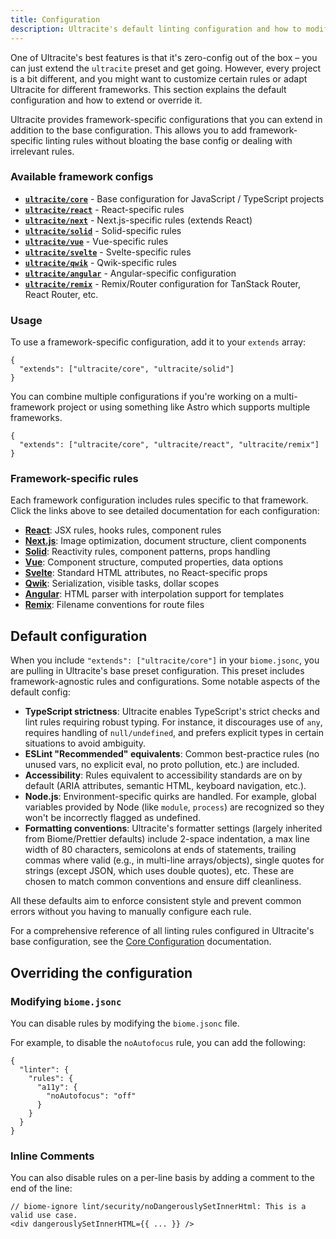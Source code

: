 ```yaml
---
title: Configuration
description: Ultracite's default linting configuration and how to modify it.
---
```


One of Ultracite's best features is that it's zero-config out of the box – you can just extend the `ultracite` preset and get going. However, every project is a bit different, and you might want to customize certain rules or adapt Ultracite for different frameworks. This section explains the default configuration and how to extend or override it.

Ultracite provides framework-specific configurations that you can extend in addition to the base configuration. This allows you to add framework-specific linting rules without bloating the base config or dealing with irrelevant rules.

### Available framework configs

- **[`ultracite/core`](/preset/core)** - Base configuration for JavaScript / TypeScript projects
- **[`ultracite/react`](/preset/react)** - React-specific rules
- **[`ultracite/next`](/preset/next)** - Next.js-specific rules (extends React)
- **[`ultracite/solid`](/preset/solid)** - Solid-specific rules
- **[`ultracite/vue`](/preset/vue)** - Vue-specific rules
- **[`ultracite/svelte`](/preset/svelte)** - Svelte-specific rules
- **[`ultracite/qwik`](/preset/qwik)** - Qwik-specific rules
- **[`ultracite/angular`](/preset/angular)** - Angular-specific configuration
- **[`ultracite/remix`](/preset/remix)** - Remix/Router configuration for TanStack Router, React Router, etc.

### Usage

To use a framework-specific configuration, add it to your `extends` array:

```jsonc title="biome.jsonc"
{
  "extends": ["ultracite/core", "ultracite/solid"]
}
```

You can combine multiple configurations if you're working on a multi-framework project or using something like Astro which supports multiple frameworks.

```jsonc title="biome.jsonc"
{
  "extends": ["ultracite/core", "ultracite/react", "ultracite/remix"]
}
```

### Framework-specific rules

Each framework configuration includes rules specific to that framework. Click the links above to see detailed documentation for each configuration:

- **[React](/preset/react)**: JSX rules, hooks rules, component rules
- **[Next.js](/preset/next)**: Image optimization, document structure, client components
- **[Solid](/preset/solid)**: Reactivity rules, component patterns, props handling
- **[Vue](/preset/vue)**: Component structure, computed properties, data options
- **[Svelte](/preset/svelte)**: Standard HTML attributes, no React-specific props
- **[Qwik](/preset/qwik)**: Serialization, visible tasks, dollar scopes
- **[Angular](/preset/angular)**: HTML parser with interpolation support for templates
- **[Remix](/preset/remix)**: Filename conventions for route files

## Default configuration

When you include `"extends": ["ultracite/core"]` in your `biome.jsonc`, you are pulling in Ultracite's base preset configuration. This preset includes framework-agnostic rules and configurations. Some notable aspects of the default config:

- **TypeScript strictness**: Ultracite enables TypeScript's strict checks and lint rules requiring robust typing. For instance, it discourages use of `any`, requires handling of `null/undefined`, and prefers explicit types in certain situations to avoid ambiguity.
- **ESLint "Recommended" equivalents**: Common best-practice rules (no unused vars, no explicit eval, no proto pollution, etc.) are included.
- **Accessibility**: Rules equivalent to accessibility standards are on by default (ARIA attributes, semantic HTML, keyboard navigation, etc.).
- **Node.js**: Environment-specific quirks are handled. For example, global variables provided by Node (like `module`, `process`) are recognized so they won't be incorrectly flagged as undefined.
- **Formatting conventions**: Ultracite's formatter settings (largely inherited from Biome/Prettier defaults) include 2-space indentation, a max line width of 80 characters, semicolons at ends of statements, trailing commas where valid (e.g., in multi-line arrays/objects), single quotes for strings (except JSON, which uses double quotes), etc. These are chosen to match common conventions and ensure diff cleanliness.

All these defaults aim to enforce consistent style and prevent common errors without you having to manually configure each rule.

For a comprehensive reference of all linting rules configured in Ultracite's base configuration, see the [Core Configuration](/core) documentation.

## Overriding the configuration

### Modifying `biome.jsonc`

You can disable rules by modifying the `biome.jsonc` file.

For example, to disable the `noAutofocus` rule, you can add the following:

```jsonc title="biome.jsonc"
{
  "linter": {
    "rules": {
      "a11y": {
        "noAutofocus": "off"
      }
    }
  }
}
```

### Inline Comments

You can also disable rules on a per-line basis by adding a comment to the end of the line:

```tsx title="page.tsx"
// biome-ignore lint/security/noDangerouslySetInnerHtml: This is a valid use case.
<div dangerouslySetInnerHTML={{ ... }} />
```
